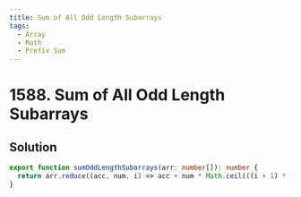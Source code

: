```yaml
---
title: Sum of All Odd Length Subarrays
tags:
  - Array
  - Math
  - Prefix Sum
---
```


# 1588. Sum of All Odd Length Subarrays

<Badges>
  <LevelBadge level="easy" />
  <TopicBadge name="Array" slug="array" />
  <TopicBadge name="Math" slug="math" />
  <TopicBadge name="Prefix Sum" slug="prefix-sum" />
</Badges>

## Solution

```typescript filename="solution.ts" copy
export function sumOddLengthSubarrays(arr: number[]): number {
  return arr.reduce((acc, num, i) => acc + num * Math.ceil(((i + 1) * (arr.length - i)) / 2), 0);
}
```

<ProblemLink
  codingSite="leetcode"
  href="https://leetcode.com/problems/sum-of-all-odd-length-subarrays"
  title="Sum of All Odd Length Subarrays"
/>

